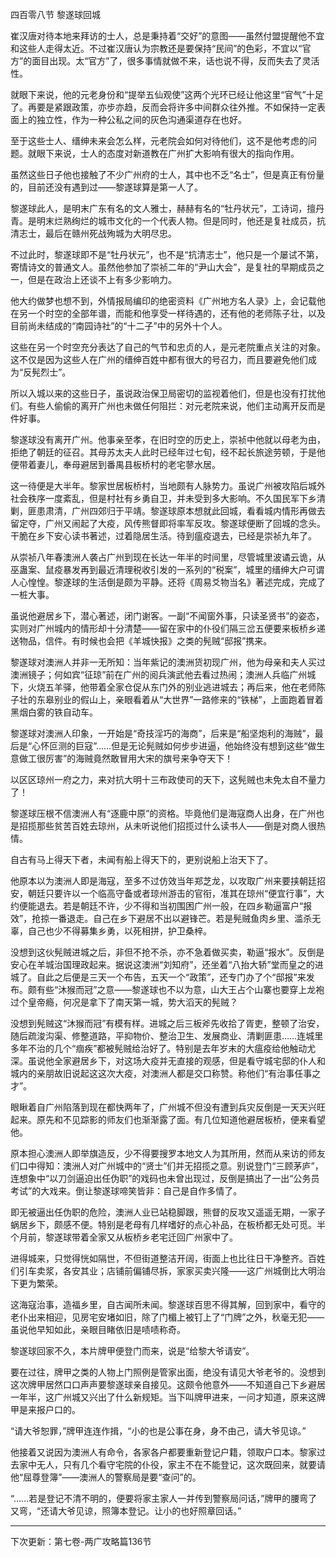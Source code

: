 

四百零八节 黎遂球回城

崔汉唐对待本地来拜访的士人，总是秉持着“交好”的意图――虽然付盟提醒他不宜和这些人走得太近。不过崔汉唐认为宗教还是要保持“民间”的色彩，不宜以“官方”的面目出现。太“官方”了，很多事情就做不来，话也说不得，反而失去了灵活性。

就眼下来说，他的元老身份和“提举五仙观使”这两个光环已经让他这里“官气”十足了。再要是紧跟政策，亦步亦趋，反而会将许多中间群众往外推。不如保持一定表面上的独立性，作为一种公私之间的灰色沟通渠道存在也好。

至于这些士人、缙绅未来会怎么样，元老院会如何对待他们，这不是他考虑的问题。就眼下来说，士人的态度对新道教在广州扩大影响有很大的指向作用。

虽然这些日子他也接触了不少广州府的士人，其中也不乏“名士”，但是真正有份量的，目前还没有遇到过――黎遂球算是第一人了。

黎遂球此人，是明末广东有名的文人雅士，赫赫有名的“牡丹状元”，工诗词，擅丹青。是明末烂熟绚烂的城市文化的一个代表人物。但是同时，他还是复社成员，抗清志士，最后在赣州死战殉城为大明尽忠。

不过此时，黎遂球即不是“牡丹状元”，也不是“抗清志士”，他只是一个屡试不第，寄情诗文的普通文人。虽然他参加了崇祯二年的“尹山大会”，是复社的早期成员之一，但是在政治上还谈不上有多少影响力。

他大约做梦也想不到，外情报局编印的绝密资料《广州地方名人录》上，会记载他在另一个时空的全部年谱，而能和他享受一样待遇的，还有他的老师陈子壮，以及目前尚未结成的“南园诗社”的“十二子”中的另外十个人。

这些在另一个时空充分表达了自己的气节和忠贞的人，是元老院重点关注的对象。这不仅是因为这些人在广州的缙绅百姓中都有很大的号召力，而且要避免他们成为“反髡烈士”。

所以入城以来的这些日子，虽说政治保卫局密切的监视着他们，但是也没有打扰他们。有些人偷偷的离开广州也未做任何阻拦：对元老院来说，他们主动离开反而是件好事。

黎遂球没有离开广州。他事亲至孝，在旧时空的历史上，崇祯中他就以母老为由，拒绝了朝廷的征召。其母苏太夫人此时已经年过七旬，经不起长旅途劳顿，于是他便带着妻儿，奉母避居到番禺县板桥村的老宅蓼水居。

这一待便是大半年。黎家世居板桥村，当地颇有人脉势力。虽说广州被攻陷后城外社会秩序一度紊乱，但是村社有乡勇自卫，并未受到多大影响。不久国民军下乡清剿，匪患肃清，广州四郊归于平靖。黎遂球原本想就此回城，看看城内情形再做去留定夺，广州又闹起了大疫，风传熊督即将率军反攻。黎遂球便断了回城的念头。干脆在乡下安心读书著述，过着隐居生活。待到瘟疫退去，已经是崇祯九年了。

从崇祯八年春澳洲人袭占广州到现在长达一年半的时间里，尽管城里波谲云诡，从巫蛊案、鼠疫暴发再到最近清理税收引发的一系列的“税案”，城里的缙绅大户可谓人心惶惶。黎遂球的生活倒是颇为平静。还将《周易爻物当名》著述完成，完成了一桩大事。

虽说他避居乡下，潜心著述，闭门谢客。一副“不闻窗外事，只读圣贤书”的姿态，实则对广州城内的情形却十分清楚――留在家中的仆役们隔三岔五便要来板桥乡递送物品，信件。有时候也会把《羊城快报》之类的髡贼“邸报”携来。

黎遂球对澳洲人并非一无所知：当年紫记的澳洲货初现广州，他为母亲和夫人买过澳洲镜子；何如宾“征琼”前在广州的阅兵演武他去看过热闹；澳洲人兵临广州城下，火烧五羊驿，他带着全家仓促从东门外的别业逃进城去；再后来，他在老师陈子壮的东皋别业的假山上，亲眼看着从“大世界”一路修来的“铁梯”，上面跑着冒着黑烟白雾的铁自动车。

黎遂球对澳洲人印象，一开始是“奇技淫巧的海商”，后来是“船坚炮利的海贼”，最后是“心怀叵测的巨寇”……但是无论髡贼如何步步进逼，他始终没有想到这些“做生意做工很厉害”的海贼竟然敢冒用大宋的旗号来争夺天下！

以区区琼州一府之力，来对抗大明十三布政使司的天下，这髡贼也未免太自不量力了！

黎遂球压根不信澳洲人有“逐鹿中原”的资格。毕竟他们是海寇商人出身，在广州也是招揽那些贫苦百姓去琼州，从未听说他们招揽过什么读书人――倒是对商人很热情。

自古有马上得天下者，未闻有船上得天下的，更别说船上治天下了。

他原本以为澳洲人即是海寇，至多不过仿效当年郑芝龙，以攻取广州来要挟朝廷招安，朝廷只要许以一个临高守备或者琼州游击的官衔，准其在琼州“便宜行事”，大约便能退去。若是朝廷不许，少不得和当初围困广州一般，在四乡勒逼富户“报效”，抢掠一番退走。自己在乡下避居不出以避锋芒。若是髡贼鱼肉乡里、滥杀无辜，自己也少不得募集乡勇，以死相拼，护卫桑梓。

没想到这伙髡贼进城之后，非但不抢不杀，亦不急着做买卖，勒逼“报水”。反倒是安心在羊城治国理政起来。据说这澳洲“刘知府”，还坐着“八抬大轿”堂而皇之的进城了。自此之后便是三天一个布告，五天一个“政策”，还专门办了个“邸报”来发布。颇有些“沐猴而冠”之意――黎遂球也不以为意，山大王占个山寨也要穿上龙袍过个皇帝瘾，何况是拿下了南天第一城，势大滔天的髡贼？

没想到髡贼这“沐猴而冠”有模有样。进城之后三板斧先收拾了胥吏，整顿了治安，随后疏浚沟渠、修整道路，平抑物价、整治卫生、发展商业、清剿匪患……连城里多年不治的几个“痼疾”都被髡贼给治好了。特别是去年岁末的大瘟疫给他触动尤深。虽说他全家避居乡下，对这场大疫并无直接的观感，但是看守城宅邸的仆人和城内的亲朋故旧说起这这次大疫，对澳洲人都是交口称赞。称他们“有治事任事之才”。

眼瞅着自广州陷落到现在都快两年了，广州城不但没有遭到兵灾反倒是一天天兴旺起来。原先和不见踪影的师友们也渐渐露了面。有几位知道他避居板桥，便来看望他。

原本担心澳洲人即举旗造反，少不得要搜罗本地文人为其所用，然而从来访的师友们口中得知：澳洲人对广州城中的“贤士”们并无招揽之意。别说登门“三顾茅庐”，连想象中“以刀剑逼迫出任伪职”的戏码也未曾出现过，反倒是搞出了一出“公务员考试”的大戏来。倒让黎遂球啼笑皆非：自己是自作多情了。

即无被逼出任伪职的危险，澳洲人业已站稳脚跟，熊督的反攻又遥遥无期，一家子蜗居乡下，颇感不便。特别是老母有几样嗜好的点心补品，在板桥都无处可觅。半个月前，黎遂球带着全家又从板桥乡老宅迁回广州家中了。

进得城来，只觉得恍如隔世，不但街道整洁开阔，街面上也比往日干净整齐。百姓们引车卖浆，各安其业；店铺前偏铺尽拆，家家买卖兴隆――这广州城倒比大明治下更为繁荣。

这海寇治事，造福乡里，自古闻所未闻。黎遂球百思不得其解，回到家中，看守的老仆出来相迎，见房宅安堵如旧，除了门楣上被钉上了“门牌”之外，秋毫无犯――虽说他早知如此，亲眼目睹依旧是啧啧称奇。

黎遂球回家不久，本片牌甲便登门而来，说是“给黎大爷请安”。

要在过往，牌甲之类的人物上门照例是管家出面，绝没有请见大爷老爷的。没想到这次牌甲居然口口声声要黎遂球亲自接见。这颇令他意外――不知道自己下乡避居一年半，这广州城又兴出了什么新规矩。当下叫牌甲进来，一问才知道，原来这牌甲是来报户口的。

“请大爷恕罪，”牌甲连连作揖，“小的也是公事在身，身不由己，请大爷见谅。”

他接着又说因为澳洲人有命令，各家各户都要重新登记户籍，领取户口本。黎家过去家中无人，只有几个看守宅院的仆役，家主不在不能登记，这次既回来，就要请他“屈尊登簿”――澳洲人的警察局是要“查问”的。

“……若是登记不清不明的，便要将家主家人一并传到警察局问话，”牌甲的腰弯了又弯，“还请大爷见谅，照簿本登记。让小的也好照章回话。”

---------------------------------------------

下次更新：第七卷-两广攻略篇136节

